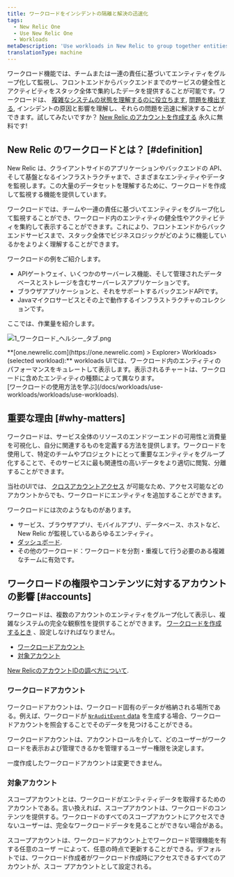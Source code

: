 ```yaml
---
title: ワークロードをインシデントの隔離と解決の迅速化
tags:
  - New Relic One
  - Use New Relic One
  - Workloads
metaDescription: 'Use workloads in New Relic to group together entities that make up a specific business service, making it easier to isolate and troubleshoot issues.'
translationType: machine
---
```



ワークロード機能では、チームまたは一連の責任に基づいてエンティティをグループ化して監視し、フロントエンドからバックエンドまでのサービスの健全性とアクティビティをスタック全体で集約したデータを提供することが可能です。ワークロードは、 [複雑なシステムの状態を理解するのに役立ちます](/docs/workloads/use-workloads/workloads/use-workloads), [問題を検出する](/docs/workloads/use-workloads/workloads/workload-status), インシデントの原因と影響を理解し、それらの問題を迅速に解決することができます。試してみたいですか？ [New Relic のアカウントを作成する](https://newrelic.com/signup) 永久に無料です!

## New Relic のワークロードとは？ [#definition]

New Relic は、クライアントサイドのアプリケーションやバックエンドの API、そして基盤となるインフラストラクチャまで、さまざまなエンティティやデータを監視します。この大量のデータセットを理解するために、ワークロードを作成して監視する機能を提供しています。

ワークロードでは、チームや一連の責任に基づいてエンティティをグループ化して監視することができ、ワークロード内のエンティティの健全性やアクティビティを集約して表示することができます。これにより、フロントエンドからバックエンドサービスまで、スタック全体でビジネスロジックがどのように機能しているかをよりよく理解することができます。

ワークロードの例をご紹介します。

* APIゲートウェイ、いくつかのサーバーレス機能、そして管理されたデータベースとストレージを含むサーバーレスアプリケーションです。
* ブラウザアプリケーションと、それをサポートするバックエンドAPIです。
* Javaマイクロサービスとその上で動作するインフラストラクチャのコレクションです。

ここでは、作業量を紹介します。

<img
  title="ワークロード_ヘルス_タブ.png"
  alt="1_ワークロード_ヘルシー_タブ.png"
  src={img01Png}
/>

<figcaption>
  **[one.newrelic.com](https://one.newrelic.com) > Explorer> Workloads> (selected workload):** workloads UIでは、ワークロード内のエンティティのパフォーマンスをキュレートして表示します。表示されるチャートは、ワークロードに含めたエンティティの種類によって異なります。
</figcaption>

<Callout variant="tip">
  [ワークロードの使用方法を学ぶ](/docs/workloads/use-workloads/workloads/use-workloads).
</Callout>

## 重要な理由 [#why-matters]

ワークロードは、サービス全体のリソースのエンドツーエンドの可用性と消費量を可視化し、自分に関連するものを定義する方法を提供します。ワークロードを使用して、特定のチームやプロジェクトにとって重要なエンティティをグループ化することで、そのサービスに最も関連性の高いデータをより適切に閲覧、分離することができます。

当社のUIでは、 [クロスアカウントアクセス](/docs/new-relic-one/use-new-relic-one/core-concepts/cross-account-features-security-new-relic-one) が可能なため、アクセス可能などのアカウントからでも、ワークロードにエンティティを追加することができます。

ワークロードには次のようなものがあります。

* サービス、ブラウザアプリ、モバイルアプリ、データベース、ホストなど、New Relic が監視しているあらゆるエンティティ。
* [ダッシュボード](/docs/dashboards/new-relic-one-dashboards/get-started/introduction-new-relic-one-dashboards).
* その他のワークロード：ワークロードを分割・重複して行う必要のある複雑なチームに有効です。

## ワークロードの権限やコンテンツに対するアカウントの影響 [#accounts]

ワークロードは、複数のアカウントのエンティティをグループ化して表示し、複雑なシステムの完全な観察性を提供することができます。 [ワークロードを作成するとき](/docs/new-relic-one/use-new-relic-one/workloads/use-workloads/#create) 、設定しなければなりません。

* [ワークロードアカウント](#workload-account)
* [対象アカウント](#scope-accounts)

[New RelicのアカウントIDの調べ方について](/docs/accounts/install-new-relic/account-setup/account-id).

### ワークロードアカウント

ワークロードアカウントは、ワークロード固有のデータが格納される場所である。例えば、ワークロードが [`NrAuditEvent` data](/docs/insights/insights-data-sources/default-data/nrauditevent-event-data-query-examples) を生成する場合、ワークロードアカウントを照会することでそのデータを見つけることができる。

ワークロードアカウントは、アカウントロールを介して、どのユーザーがワークロードを表示および管理できるかを管理するユーザー権限を決定します。

一度作成したワークロードアカウントは変更できません。

### 対象アカウント

スコープアカウントとは、ワークロードがエンティティデータを取得するためのアカウントである。言い換えれば、スコープアカウントは、ワークロードのコンテンツを提供する。ワークロードのすべてのスコープアカウントにアクセスできないユーザーは、完全なワークロードデータを見ることができない場合がある。

スコープアカウントは、ワークロードアカウント上でワークロード管理機能を有する任意のユーザ ーによって、任意の時点で更新することができる。デフォルトでは、ワークロード作成者がワークロード作成時にアクセスできるすべてのアカウントが、スコー プアカウントとして設定される。
